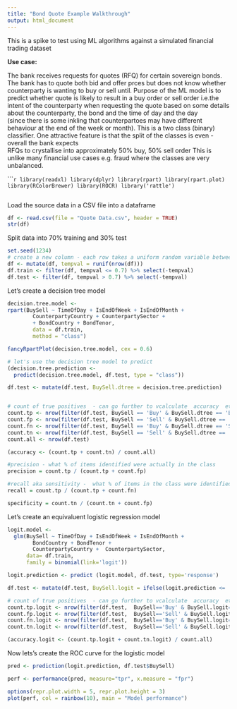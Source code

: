 ```yaml
---
title: "Bond Quote Example Walkthrough"
output: html_document
---
```


This is a spike to test using ML algorithms against a simulated financial trading dataset

**Use case:**
 
  The bank receives requests for quotes (RFQ) for certain sovereign bonds.  
  The bank has to quote both bid and offer prces but does not know whether counterparty is wanting to 
  buy or sell until.
  Purpose of the ML model is to predict whether quote is likely to result in a buy order or sell order 
  i.e.the intent of the counterparty when requesting the quote
  based on some details about the counterparty, the bond and the time of day and the day   
  (since there is some inkling that counterpartoes may have different behaviour at the end of the week or month).
  This is a two class (binary) classifier.
  One attractive feature is that the split of the classes is even - overall the bank expects  
  RFQs to crystallise into approximately 50% buy, 50% sell order
  This is unlike many financial use cases e.g. fraud where the classes are very unbalanced.


``````r
library(readxl)
library(dplyr)
library(rpart)
library(rpart.plot)
library(RColorBrewer)
library(ROCR)
library('rattle')
```

```r
```

Load the source data in a CSV file into a dataframe

```r
df <- read.csv(file = "Quote Data.csv", header = TRUE)
str(df)
```

Split data into 70% training and 30% test 

```r
set.seed(1234)
# create a new column - each row takes a uniform random variable between 0 and 1
df <- mutate(df, tempval = runif(nrow(df)))
df.train <- filter(df, tempval <= 0.7) %>% select(-tempval)
df.test <- filter(df, tempval > 0.7) %>% select(-tempval)
```

Let's create a decision tree model

```r
decision.tree.model <-
rpart(BuySell ~ TimeOfDay + IsEndOfWeek + IsEndOfMonth +
        CounterpartyCountry + CounterpartySector + 
        + BondCountry + BondTenor,
        data = df.train,
        method = "class")

fancyRpartPlot(decision.tree.model, cex = 0.6)

# let's use the decision tree model to predict
(decision.tree.prediction <-
  predict(decision.tree.model, df.test, type = "class"))

df.test <- mutate(df.test, BuySell.dtree = decision.tree.prediction)


# count of true positives  - can go further to vcalculate  accuracy  etc manually
count.tp <- nrow(filter(df.test, BuySell == 'Buy' & BuySell.dtree == 'Buy'))
count.fp <- nrow(filter(df.test, BuySell == 'Sell' & BuySell.dtree == 'Buy'))
count.fn <- nrow(filter(df.test, BuySell == 'Buy' & BuySell.dtree == 'Sell'))
count.tn <- nrow(filter(df.test, BuySell == 'Sell' & BuySell.dtree == 'Sell'))
count.all <- nrow(df.test)

(accuracy <- (count.tp + count.tn) / count.all)

#precision - what % of items identified were actually in the class
precision = count.tp / (count.tp + count.fp)

#recall aka sensitivity -  what % of items in the class were identified by the classifier
recall = count.tp / (count.tp + count.fn)

specificity = count.tn / (count.tn + count.fp)
```

Let's create an equivaluent logistic regression model

```r
logit.model <-
  glm(BuySell ~ TimeOfDay + IsEndOfWeek + IsEndOfMonth + 
        BondCountry + BondTenor + 
        CounterpartyCountry +  CounterpartySector,
      data= df.train,
      family = binomial(link='logit'))

logit.prediction <- predict (logit.model, df.test, type='response')

df.test <- mutate(df.test, BuySell.logit = ifelse(logit.prediction <= .5, 'Buy', 'Sell'))

# count of true positives  - can go further to vcalculate  accuracy  etc manually
count.tp.logit <- nrow(filter(df.test,  BuySell=='Buy' & BuySell.logit=='Buy'))
count.fp.logit <- nrow(filter(df.test,  BuySell=='Sell' & BuySell.logit=='Buy'))
count.fn.logit <- nrow(filter(df.test,  BuySell=='Buy' & BuySell.logit=='Sell'))
count.tn.logit <- nrow(filter(df.test,  BuySell=='Sell' & BuySell.logit=='Sell'))

(accuracy.logit <- (count.tp.logit + count.tn.logit) / count.all)

```

Now lets's create the ROC curve for the logistic model

```r
pred <- prediction(logit.prediction, df.test$BuySell)

perf <- performance(pred, measure="tpr", x.measure = "fpr")

options(repr.plot.width = 5, repr.plot.height = 3)
plot(perf, col = rainbow(10), main = "Model performance")
```



```r
```



